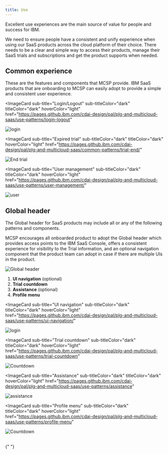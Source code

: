 ```yaml
---
title: Use
---
```



<PageDescription>

Excellent use experiences are the main source of value for people and success for IBM.

We need to ensure people have a consistent and unify experience when using our SaaS products across the cloud platform of their choice. There needs to be a clear and simple way to access their products, manage their SaaS trials and subscriptions and get the product supports when needed.

</PageDescription>

## Common experience

These are the features and components that MCSP provide. IBM SaaS products that are onboarding to MCSP can easily adopt to provide a simple and consistent user experience.

<Row>

<Column colMd={2} colLg={2} noGutterSm>

<ImageCard
sub-title="Login/Logout"
sub-titleColor="dark"
titleColor="dark"
hoverColor="light"
href="https://pages.github.ibm.com/cdai-design/pal/plg-and-multicloud-saas/use-patterns/login-logout"
>

![login](images/login.png)

</ImageCard>
</Column>

<Column colMd={2} colLg={2} noGutterSm>

<ImageCard
sub-title="Expired trial"
sub-titleColor="dark"
titleColor="dark"
hoverColor="light"
href="https://pages.github.ibm.com/cdai-design/pal/plg-and-multicloud-saas/common-patterns/trial-end/"
>

![End trial](images/pause--outline.png)

</ImageCard>
</Column>

<Column colMd={2} colLg={2} noGutterSm>

<ImageCard
sub-title="User management"
sub-titleColor="dark"
titleColor="dark"
hoverColor="light"
href="https://pages.github.ibm.com/cdai-design/pal/plg-and-multicloud-saas/use-patterns/user-management/"
>

![user](images/user--follow.png)

</ImageCard>
</Column>

</Row>

## Global header

The Global header for SaaS products may include all or any of the following patterns and components.

MCSP encourages all onboarded product to adopt the Global header which provides access points to the IBM SaaS Console, offers a consistent experience for visibility to the Trial information, and an optional navigation component that the product team can adopt in case if there are multiple UIs in the product.

![Global header](images/globalHeader.png)

1. **UI navigation** (optional)
2. **Trial countdown**
3. **Assistance** (optional)
4. **Profile menu**

<Row>

<Column colMd={2} colLg={2} noGutterSm>

<ImageCard
sub-title="UI navigation"
sub-titleColor="dark"
titleColor="dark"
hoverColor="light"
href="https://pages.github.ibm.com/cdai-design/pal/plg-and-multicloud-saas/use-patterns/ui-navigation/"
>

![login](images/select--window.png)

</ImageCard>
</Column>

<Column colMd={2} colLg={2} noGutterSm>

<ImageCard
sub-title="Trial countdown"
sub-titleColor="dark"
titleColor="dark"
hoverColor="light"
href="https://pages.github.ibm.com/cdai-design/pal/plg-and-multicloud-saas/use-patterns/trial-countdown"
>

![Countdown](images/event--schedule.png)

</ImageCard>
</Column>

<Column colMd={2} colLg={2} noGutterSm>

<ImageCard
sub-title="Assistance"
sub-titleColor="dark"
titleColor="dark"
hoverColor="light"
href="https://pages.github.ibm.com/cdai-design/pal/plg-and-multicloud-saas/use-patterns/assistance"
>

![assistance](images/help.png)

</ImageCard>
</Column>

<Column colMd={2} colLg={2} noGutterSm>

<ImageCard
sub-title="Profile menu"
sub-titleColor="dark"
titleColor="dark"
hoverColor="light"
href="https://pages.github.ibm.com/cdai-design/pal/plg-and-multicloud-saas/use-patterns/profile-menu"
>

![Countdown](images/user--avatar.png)

</ImageCard>
</Column>

</Row>

<br />
<CardGroup>
  <MiniCard
    title="Figma file"
    href="https://www.figma.com/file/SlZ7TK2mTzNLIHZB2dGXRF/MCSP-Onboarding-Design-Guide?node-id=2061%3A429776&t=luTQJ8HZQRFImVao-1"
    actionIcon="launch"
  ></MiniCard>
  <MiniCard
    title="Storybook"
    href="https://pages.github.ibm.com/automation-saas/automation-common-header/?path=/story/automation-header--with-user-management"
    actionIcon="launch"
  ></MiniCard>
</CardGroup>{" "}
